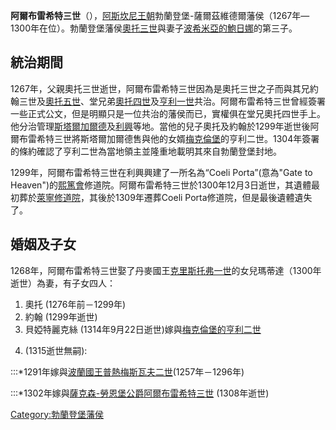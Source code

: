 {{unreferenced|time=2015-02-13T01:48:21+00:00}}
'''阿爾布雷希特三世'''（{{bd|1250年|？|1300年|12月3日|catIdx=A}}），[[阿斯坎尼王朝|阿斯坎尼王朝]]勃蘭登堡-薩爾茲維德爾藩侯（1267年—1300年在位）。勃蘭登堡藩侯[[奧托三世_(勃蘭登堡)|奧托三世]]與妻子[[波希米亞的鮑日娜|波希米亞的鮑日娜]]的第三子。

==統治期間==
1267年，父親奧托三世逝世，阿爾布雷希特三世因為是奧托三世之子而與其兄約翰三世及[[奧托五世_(勃蘭登堡)|奧托五世]]、堂兄弟[[奧托四世_(勃蘭登堡)|奧托四世]]及[[亨利一世_(勃蘭登堡)|亨利一世]]共治。阿爾布雷希特三世曾經簽署一些正式公文，但是明顯只是一位共治的藩侯而已，實權俱在堂兄奧托四世手上。他分治管理[[斯塔爾加爾德|斯塔爾加爾德]]及[[利興|利興]]等地。當他的兒子奧托及約翰於1299年逝世後阿爾布雷希特三世將斯塔爾加爾德售與他的女婿[[梅克倫堡|梅克倫堡]]的亨利二世。1304年簽署的條約確認了亨利二世為當地領主並隆重地載明其來自勃蘭登堡封地。

1299年，阿爾布雷希特三世在利興興建了一所名為“Coeli Porta”(意為"Gate to Heaven")的[[熙篤會|熙篤會]]修道院。阿爾布雷希特三世於1300年12月3日逝世，其遺體最初葬於[[萊寧修道院|萊寧修道院]]，其後於1309年遷葬Coeli Porta修道院，但是最後遺體遺失了。

==婚姻及子女==
1268年，阿爾布雷希特三世娶了丹麥國王[[克里斯托弗一世|克里斯托弗一世]]的女兒瑪蒂達（1300年逝世）為妻，有子女四人：

#奧托 (1276年前－1299年)
#約翰 (1299年逝世)
#貝婭特麗克絲 (1314年9月22日逝世)嫁與[[亨利二世_(梅克倫堡)|梅克倫堡的亨利二世]]
#{{link-en|勃蘭登堡-薩爾茨韋德爾的瑪格麗特|Margaret of Brandenburg|瑪格麗特}} (1315逝世無嗣):
:::*1291年嫁與[[波蘭國王|波蘭國王]][[普熱梅斯瓦夫二世|普熱梅斯瓦夫二世]](1257年－1296年)
:::*1302年嫁與[[薩克森統治者列表|薩克森-勞恩堡公爵]][[阿爾布雷希特三世_(薩克森-勞恩堡)|阿爾布雷希特三世]] (1308年逝世)

{{start box}}
{{S-hou|[[阿斯坎尼王朝|阿斯坎尼王朝]]||約1250年|1300年|12月3日}}
{{S-reg}}
{{s-before|[[奧托三世_(勃蘭登堡)|奧托三世]]}}
{{s-title|[[勃蘭登堡藩侯|勃蘭登堡藩侯]]|1267年—1300年<BR>與[[奧托四世_(勃蘭登堡)|奧托四世]]、[[奧托五世_(勃蘭登堡)|奧托五世]]<BR>及[[亨利一世_(勃蘭登堡)|亨利一世]]共治}}
{{s-after|[[奧托四世_(勃蘭登堡)|奧托四世]]<BR>[[亨利一世_(勃蘭登堡)|亨利一世]]<BR>[[赫爾曼一世_(勃蘭登堡)|赫爾曼一世]]}}
{{end box}}

[[Category:勃蘭登堡藩侯|Category:勃蘭登堡藩侯]]
